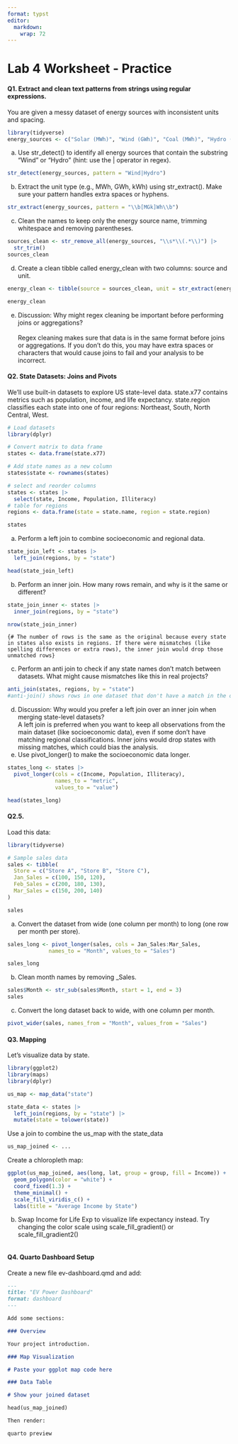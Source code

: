 ```yaml
---
format: typst
editor: 
  markdown: 
    wrap: 72
---
```


# Lab 4 Worksheet - Practice

#### Q1. Extract and clean text patterns from strings using regular expressions.

You are given a messy dataset of energy sources with inconsistent units
and spacing.

```r
library(tidyverse)
energy_sources <- c("Solar (MWh)", "Wind (GWh)", "Coal (MWh)", "Hydro (kWh)")
```

a.  Use str_detect() to identify all energy sources that contain the
    substring "Wind" or "Hydro" (hint: use the \| operator in regex).

```r
str_detect(energy_sources, pattern = "Wind|Hydro")
```

b.  Extract the unit type (e.g., MWh, GWh, kWh) using str_extract().
    Make sure your pattern handles extra spaces or hyphens.

```r
str_extract(energy_sources, pattern = "\\b[MGk]Wh\\b")
```

c.  Clean the names to keep only the energy source name, trimming
    whitespace and removing parentheses.

```r
sources_clean <- str_remove_all(energy_sources, "\\s*\\(.*\\)") |>
  str_trim()
sources_clean
```

d.  Create a clean tibble called energy_clean with two columns: source
    and unit.

```r
energy_clean <- tibble(source = sources_clean, unit = str_extract(energy_sources, "\\b[MGk]Wh\\b"))

energy_clean
```

e.  Discussion: Why might regex cleaning be important before performing
    joins or aggregations?\
    \
    Regex cleaning makes sure that data is in the same format before
    joins or aggregations. If you don't do this, you may have extra
    spaces or characters that would cause joins to fail and your
    analysis to be incorrect.

#### Q2. State Datasets: Joins and Pivots

We’ll use built-in datasets to explore US state-level data. state.x77
contains metrics such as population, income, and life expectancy.
state.region classifies each state into one of four regions: Northeast,
South, North Central, West.

```r
# Load datasets
library(dplyr)

# Convert matrix to data frame
states <- data.frame(state.x77)

# Add state names as a new column
states$state <- rownames(states)

# select and reorder columns
states <- states |>
  select(state, Income, Population, Illiteracy)
# table for regions
regions <- data.frame(state = state.name, region = state.region)

states

```

a.  Perform a left join to combine socioeconomic and regional data.

```r
state_join_left <- states |>
  left_join(regions, by = "state")

head(state_join_left)
```

b.  Perform an inner join. How many rows remain, and why is it the same
    or different?

```r
state_join_inner <- states |>
  inner_join(regions, by = "state")

nrow(state_join_inner)
```

```{# The number of rows is the same as the original because every state in states also exists in regions. If there were mismatches (like spelling differences or extra rows), the inner join would drop those unmatched rows}
```

c.  Perform an anti join to check if any state names don’t match between
    datasets. What might cause mismatches like this in real projects?

```r
anti_join(states, regions, by = "state")
#anti-join() shows rows in one dataset that don't have a match in the other. Mismatches often occur due to spelling differences, abbreviations, extra spaces, or missing rows. 
```

d.  Discussion: Why would you prefer a left join over an inner join when
    merging state-level datasets?\
    A left join is preferred when you want to keep all observations from
    the main dataset (like socioeconomic data), even if some don't have
    matching regional classifications. Inner joins would drop states
    with missing matches, which could bias the analysis.\
e.  Use pivot_longer() to make the socioeconomic data longer.

```r
states_long <- states |>
  pivot_longer(cols = c(Income, Population, Illiteracy), 
               names_to = "metric",
               values_to = "value")

head(states_long)
```

#### Q2.5.

Load this data:

```r
library(tidyverse)

# Sample sales data
sales <- tibble(
  Store = c("Store A", "Store B", "Store C"),
  Jan_Sales = c(100, 150, 120),
  Feb_Sales = c(200, 180, 130),
  Mar_Sales = c(150, 200, 140)
)

sales
```

a.  Convert the dataset from wide (one column per month) to long (one
    row per month per store).

```r
sales_long <- pivot_longer(sales, cols = Jan_Sales:Mar_Sales,
             names_to = "Month", values_to = "Sales")

sales_long
```

b.  Clean month names by removing \_Sales.

```r
sales$Month <- str_sub(sales$Month, start = 1, end = 3)
sales
```

c.  Convert the long dataset back to wide, with one column per month.

```r
pivot_wider(sales, names_from = "Month", values_from = "Sales")
```

#### Q3. Mapping

Let's visualize data by state.

```r
library(ggplot2)
library(maps)
library(dplyr)

us_map <- map_data("state")

state_data <- states |>
  left_join(regions, by = "state") |>
  mutate(state = tolower(state))

```

Use a join to combine the us_map with the state_data

```r
us_map_joined <- ...
```

Create a chloropleth map:

```r
ggplot(us_map_joined, aes(long, lat, group = group, fill = Income)) +
  geom_polygon(color = "white") +
  coord_fixed(1.3) +
  theme_minimal() +
  scale_fill_viridis_c() +
  labs(title = "Average Income by State")
```

b.  Swap Income for Life Exp to visualize life expectancy instead. Try
    changing the color scale using scale_fill_gradient() or
    scale_fill_gradient2()

```r

```

#### Q4. Quarto Dashboard Setup

Create a new file ev-dashboard.qmd and add:

```markdown

---
title: "EV Power Dashboard"
format: dashboard
---

Add some sections:

### Overview

Your project introduction.

### Map Visualization

# Paste your ggplot map code here

### Data Table

# Show your joined dataset

head(us_map_joined)

Then render:

quarto preview

```
